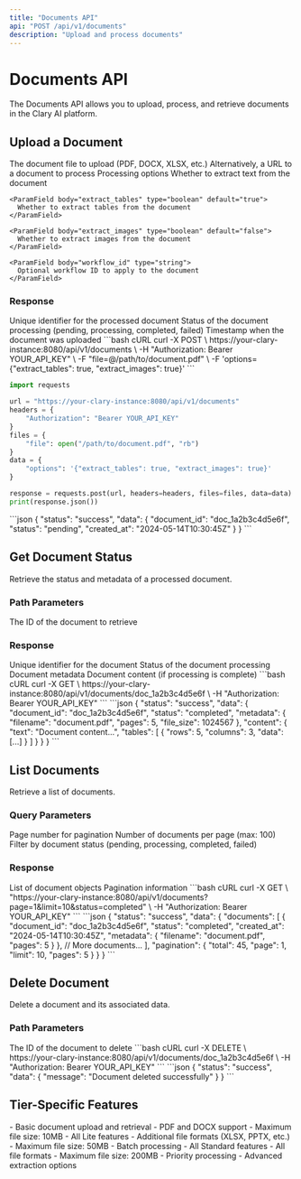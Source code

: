 ```yaml
---
title: "Documents API"
api: "POST /api/v1/documents"
description: "Upload and process documents"
---
```


# Documents API

The Documents API allows you to upload, process, and retrieve documents in the Clary AI platform.

## Upload a Document

<ParamField body="file" type="file">
  The document file to upload (PDF, DOCX, XLSX, etc.)
</ParamField>

<ParamField body="url" type="string">
  Alternatively, a URL to a document to process
</ParamField>

<ParamField body="options" type="object">
  Processing options
  
  <Expandable title="options">
    <ParamField body="extract_text" type="boolean" default="true">
      Whether to extract text from the document
    </ParamField>
    
    <ParamField body="extract_tables" type="boolean" default="true">
      Whether to extract tables from the document
    </ParamField>
    
    <ParamField body="extract_images" type="boolean" default="false">
      Whether to extract images from the document
    </ParamField>
    
    <ParamField body="workflow_id" type="string">
      Optional workflow ID to apply to the document
    </ParamField>
  </Expandable>
</ParamField>

### Response

<ResponseField name="document_id" type="string">
  Unique identifier for the processed document
</ResponseField>

<ResponseField name="status" type="string">
  Status of the document processing (pending, processing, completed, failed)
</ResponseField>

<ResponseField name="created_at" type="string">
  Timestamp when the document was uploaded
</ResponseField>

<RequestExample>
```bash cURL
curl -X POST \
  https://your-clary-instance:8080/api/v1/documents \
  -H "Authorization: Bearer YOUR_API_KEY" \
  -F "file=@/path/to/document.pdf" \
  -F 'options={"extract_tables": true, "extract_images": true}'
```

```python Python
import requests

url = "https://your-clary-instance:8080/api/v1/documents"
headers = {
    "Authorization": "Bearer YOUR_API_KEY"
}
files = {
    "file": open("/path/to/document.pdf", "rb")
}
data = {
    "options": '{"extract_tables": true, "extract_images": true}'
}

response = requests.post(url, headers=headers, files=files, data=data)
print(response.json())
```
</RequestExample>

<ResponseExample>
```json
{
  "status": "success",
  "data": {
    "document_id": "doc_1a2b3c4d5e6f",
    "status": "pending",
    "created_at": "2024-05-14T10:30:45Z"
  }
}
```
</ResponseExample>

## Get Document Status

<EndpointDetails path="/api/v1/documents/{document_id}" method="GET" />

Retrieve the status and metadata of a processed document.

### Path Parameters

<ParamField path="document_id" type="string" required>
  The ID of the document to retrieve
</ParamField>

### Response

<ResponseField name="document_id" type="string">
  Unique identifier for the document
</ResponseField>

<ResponseField name="status" type="string">
  Status of the document processing
</ResponseField>

<ResponseField name="metadata" type="object">
  Document metadata
</ResponseField>

<ResponseField name="content" type="object">
  Document content (if processing is complete)
</ResponseField>

<RequestExample>
```bash cURL
curl -X GET \
  https://your-clary-instance:8080/api/v1/documents/doc_1a2b3c4d5e6f \
  -H "Authorization: Bearer YOUR_API_KEY"
```
</RequestExample>

<ResponseExample>
```json
{
  "status": "success",
  "data": {
    "document_id": "doc_1a2b3c4d5e6f",
    "status": "completed",
    "metadata": {
      "filename": "document.pdf",
      "pages": 5,
      "file_size": 1024567
    },
    "content": {
      "text": "Document content...",
      "tables": [
        {
          "rows": 5,
          "columns": 3,
          "data": [...]
        }
      ]
    }
  }
}
```
</ResponseExample>

## List Documents

<EndpointDetails path="/api/v1/documents" method="GET" />

Retrieve a list of documents.

### Query Parameters

<ParamField query="page" type="integer" default="1">
  Page number for pagination
</ParamField>

<ParamField query="limit" type="integer" default="20">
  Number of documents per page (max: 100)
</ParamField>

<ParamField query="status" type="string">
  Filter by document status (pending, processing, completed, failed)
</ParamField>

### Response

<ResponseField name="documents" type="array">
  List of document objects
</ResponseField>

<ResponseField name="pagination" type="object">
  Pagination information
</ResponseField>

<RequestExample>
```bash cURL
curl -X GET \
  "https://your-clary-instance:8080/api/v1/documents?page=1&limit=10&status=completed" \
  -H "Authorization: Bearer YOUR_API_KEY"
```
</RequestExample>

<ResponseExample>
```json
{
  "status": "success",
  "data": {
    "documents": [
      {
        "document_id": "doc_1a2b3c4d5e6f",
        "status": "completed",
        "created_at": "2024-05-14T10:30:45Z",
        "metadata": {
          "filename": "document.pdf",
          "pages": 5
        }
      },
      // More documents...
    ],
    "pagination": {
      "total": 45,
      "page": 1,
      "limit": 10,
      "pages": 5
    }
  }
}
```
</ResponseExample>

## Delete Document

<EndpointDetails path="/api/v1/documents/{document_id}" method="DELETE" />

Delete a document and its associated data.

### Path Parameters

<ParamField path="document_id" type="string" required>
  The ID of the document to delete
</ParamField>

<RequestExample>
```bash cURL
curl -X DELETE \
  https://your-clary-instance:8080/api/v1/documents/doc_1a2b3c4d5e6f \
  -H "Authorization: Bearer YOUR_API_KEY"
```
</RequestExample>

<ResponseExample>
```json
{
  "status": "success",
  "data": {
    "message": "Document deleted successfully"
  }
}
```
</ResponseExample>

## Tier-Specific Features

<Tabs>
  <Tab title="Lite">
    - Basic document upload and retrieval
    - PDF and DOCX support
    - Maximum file size: 10MB
  </Tab>
  <Tab title="Standard">
    - All Lite features
    - Additional file formats (XLSX, PPTX, etc.)
    - Maximum file size: 50MB
    - Batch processing
  </Tab>
  <Tab title="Professional">
    - All Standard features
    - All file formats
    - Maximum file size: 200MB
    - Priority processing
    - Advanced extraction options
  </Tab>
</Tabs>
